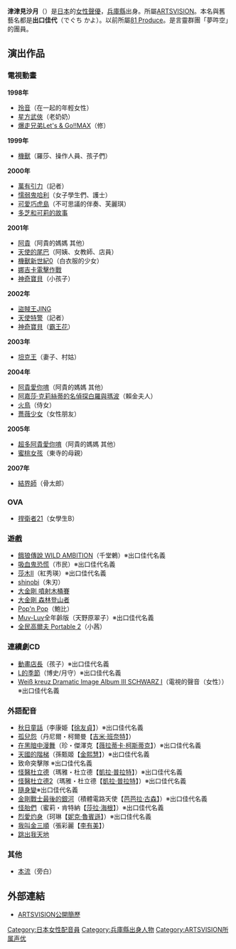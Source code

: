 {{noteTA|G1=Anime}}
{{配音員
|名字= 津津見 沙月
|圖像= 
|尺寸= 
|說明= 
|藝名= 津々見 沙月<br>{{lang|ja|つづみ さつき}}
|英文名=
|本名= 出口 佳代<br>{{lang|ja|でぐち かよ}}
|綽號= 
|出生地= {{JPN}}[[兵庫縣|兵庫縣]]
|出身地= 
|身高= 
|體重= 
|血型= 
|生年= 1974
|生月= 12
|生日= 17
|歿年= 
|歿月= 
|歿日= 
|所屬= [[ARTSVISION|ARTSVISION]]
|活動時期= 1990年代－
|出道作= 
|代表作= 
|網站= 
|其他= 
|module={{Japanese|embed=yes|japanese=津々見 沙月|kana=つづみ さつき|romaji=Tsuzumi Satsuki}}
}}

'''津津見沙月'''（{{bd|1974年|12月17日}}）是[[日本|日本]]的[[女性|女性]][[聲優|聲優]]，[[兵庫縣|兵庫縣]]出身。所屬[[ARTSVISION|ARTSVISION]]。本名與舊藝名都是'''出口佳代'''（でぐち かよ）。以前所屬[[81_Produce|81 Produce]]。是言靈群團「夢吽空」的團員。

== 演出作品 ==
=== 電視動畫 ===
'''1998年'''
* [[玲音|玲音]]（在一起的年輕女性）
* [[星方武俠|星方武俠]]（老奶奶）
* [[爆走兄弟Let's_&_Go!!|爆走兄弟Let's & Go!!MAX]]（修）
'''1999年'''
* [[機獸|機獸]]（羅莎、操作人員、孩子們）
'''2000年'''
* [[萬有引力_(漫畫)|萬有引力]]（記者）
* [[懦弱鬼哈利|懦弱鬼哈利]]（女子學生們、護士）
* [[可愛巧虎島|可愛巧虎島]]（不可思議的伴奏、芙麗琪）
* [[多芝和可莉的故事|多芝和可莉的故事]]
'''2001年'''
* [[阿貴|阿貴]]（阿貴的媽媽 其他）
* [[天使的尾巴|天使的尾巴]]（阿姨、女教師、店員）
* [[機獸新世紀0|機獸新世紀0]]（白衣服的少女）
* [[娜吉卡電擊作戰|娜吉卡電擊作戰]]
* [[神奇寶貝_(1997-2002年動畫)|神奇寶貝]]（小孩子）
'''2002年'''
* [[盜賊王JING|盜賊王JING]]
* [[天使特警|天使特警]]（記者）
* [[神奇寶貝_(1997-2002年動畫)|神奇寶貝]]（[[霸王花_(神奇寶貝)|霸王花]]）
'''2003年'''
* [[坦克王|坦克王]]（妻子、村姑）
'''2004年'''
* [[阿貴|阿貴愛你唷]]（阿貴的媽媽 其他）
* [[阿嘉莎·克莉絲蒂的名偵探白羅與瑪波|阿嘉莎·克莉絲蒂的名偵探白羅與瑪波]]（賴金夫人）
* [[火鳥_(漫畫)|火鳥]]（侍女）
* [[薔薇少女|薔薇少女]]（女性朋友）
'''2005年'''
* [[阿貴|超多阿貴愛你唷]]（阿貴的媽媽 其他）
* [[蜜桃女孩|蜜桃女孩]]（東寺的母親）
'''2007年'''
* [[結界師|結界師]]（骨太郎）

=== OVA ===
* [[捍衛者21|捍衛者21]]（女學生B）

=== 遊戲 ===
* [[餓狼傳說_WILD_AMBITION|餓狼傳說 WILD AMBITION]]（千堂鶇）※出口佳代名義
* [[吸血鬼恐慌|吸血鬼恐慌]]（市民）※出口佳代名義
* [[莎木|莎木II]]（紅秀瑛）※出口佳代名義
* [[shinobi|shinobi]]（朱刃）
* [[大金剛_噴射木桶賽|大金剛 噴射木桶賽]]
* [[大金剛_森林登山者|大金剛 森林登山者]]
* [[Pop'n_Pop|Pop'n Pop]]（鮑比）
* [[Muv-Luv|Muv-Luv]]全年齡版（天野原翠子）※出口佳代名義
* [[全民高爾夫|全民高爾夫 Portable 2]]（小茜）

=== 連續劇CD ===
* [[動畫店長|動畫店長]]（孩子）※出口佳代名義
* [[L的季節|L的季節]]（博史/月守）※出口佳代名義
* [[白色十字架|Weiß kreuz Dramatic Image Album III SCHWARZ I]]（電視的聲音（女性））※出口佳代名義

=== 外語配音 ===
* [[秋日童話|秋日童話]]（李康姫【[[徐友貞|徐友貞]]】）※出口佳代名義
* [[孤兒怨|孤兒怨]]（丹尼爾・柯爾曼【[[吉米·班奈特|吉米·班奈特]]】）
* [[在黑暗中漫舞|在黑暗中漫舞]]（珍・傑澤克【[[薇拉蒂卡·柯斯蒂克|薇拉蒂卡·柯斯蒂克]]】）※出口佳代名義
* [[天國的階梯|天國的階梯]]（孫甄姬【[[金熙慧|金熙慧]]】）※出口佳代名義
* 致命突擊隊 ※出口佳代名義
* [[怪醫杜立德|怪醫杜立德]]（瑪雅・杜立德【[[凱拉·普拉特|凱拉·普拉特]]】）※出口佳代名義
* [[怪醫杜立德2|怪醫杜立德2]]（瑪雅・杜立德【[[凱拉·普拉特|凱拉·普拉特]]】）※出口佳代名義
* [[隨身變|隨身變]]※出口佳代名義
* [[金剛戰士最後的銀河|金剛戰士最後的銀河]]（積體電路天使【[[芭芭拉·古森|芭芭拉·古森]]】）※出口佳代名義
* [[怪胎們|怪胎們]]（蜜莉・肯特納【[[莎拉·海根|莎拉·海根]]】）※出口佳代名義
* [[烈愛灼身|烈愛灼身]]（珂琳【[[妮克·魯賓遜|妮克·魯賓遜]]】）※出口佳代名義
* [[我叫金三順|我叫金三順]]（張彩麗【[[李有美|李有美]]】）
* [[跳出我天地|跳出我天地]]

=== 其他 ===
* [[本流_(電影)|本流]]（旁白）

== 外部連結 ==
* [https://web.archive.org/web/20120608223947/http://www.artsvision.co.jp/data.php?id=1000 ARTSVISION公開簡歷]

{{ARTSVISION|voicercate=1}}

{{DEFAULTSORT:Tsuzumi Satsuki}}
[[Category:日本女性配音員|Category:日本女性配音員]]
[[Category:兵庫縣出身人物|Category:兵庫縣出身人物]]
[[Category:ARTSVISION所属声优|Category:ARTSVISION所属声优]]